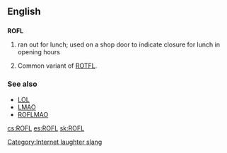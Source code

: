 ==English==

==={{initialism}}===
'''ROFL'''

# {{internet}} ran out for lunch; used on a shop door to indicate closure for lunch in opening hours
# Common variant of [[ROTFL]].

===See also===
*[[LOL]]
*[[LMAO]]
*[[ROFLMAO]]

[[Category:Internet laughter slang]]

[[cs:ROFL]]
[[es:ROFL]]
[[sk:ROFL]]